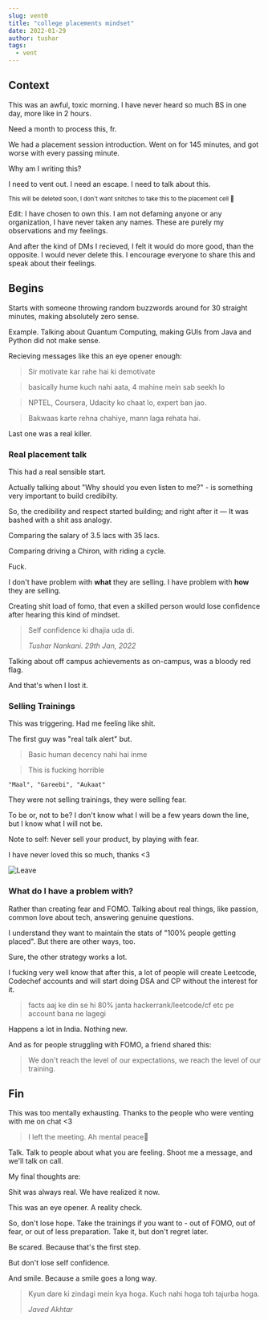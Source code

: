 ```yaml
---
slug: vent0
title: "college placements mindset"
date: 2022-01-29
author: tushar
tags:
  - vent
---
```


## Context

This was an awful, toxic morning.
I have never heard so much BS in one day, more like in 2 hours.

Need a month to process this, fr.

We had a placement session introduction. Went on for 145 minutes, and got worse with every passing minute.

Why am I writing this? 

I need to vent out. I need an escape. I need to talk about this.

<sub>This will be deleted soon, I don't want snitches to take this to the placement cell 🥰</sub>

Edit: I have chosen to own this. I am not defaming anyone or any organization, I have never taken any names. These are purely my observations and my feelings. 

And after the kind of DMs I recieved, I felt it would do more good, than the opposite. I would never delete this. I encourage everyone to share this and speak about their feelings. 

## Begins

Starts with someone throwing random buzzwords around for 30 straight minutes, making absolutely zero sense.

Example. Talking about Quantum Computing, making GUIs from Java and Python did not make sense.

Recieving messages like this an eye opener enough:

> Sir motivate kar rahe hai ki demotivate 

> basically hume kuch nahi aata, 4 mahine mein sab seekh lo
 
> NPTEL, Coursera, Udacity ko chaat lo, expert ban jao.
 
> Bakwaas karte rehna chahiye, mann laga rehata hai. 

Last one was a real killer.

### Real placement talk

This had a real sensible start.

Actually talking about "Why should you even listen to me?" - is something very important to build credibilty.

So, the credibility and respect started building; and right after it — It was bashed with a shit ass analogy.

Comparing the salary of 3.5 lacs with 35 lacs. 

Comparing driving a Chiron, with riding a cycle. 

Fuck.

I don't have problem with **what** they are selling. 
I have problem with **how** they are selling.

Creating shit load of fomo, that even a skilled person would lose confidence after hearing this kind of mindset.

> Self confidence ki dhajia uda di.
> 
> <cite>Tushar Nankani. 29th Jan, 2022</cite>

Talking about off campus achievements as on-campus, was a bloody red flag.

And that's when I lost it.

### Selling Trainings

This was triggering. Had me feeling like shit.

The first guy was "real talk alert" but.

> Basic human decency nahi hai inme

> This is fucking horrible

`"Maal", "Gareebi", "Aukaat"`

They were not selling trainings, they were selling fear.

To be or, not to be? I don't know what I will be a few years down the line, but I know what I will not be.

Note to self: Never sell your product, by playing with fear.

I have never loved this so much, thanks <3

![Leave](/images/vent0-leave.jpg)

### What do I have a problem with?

Rather than creating fear and FOMO. 
Talking about real things, like passion, common love about tech, answering genuine questions.

I understand they want to maintain the stats of "100% people getting placed". But there are other ways, too.

Sure, the other strategy works a lot. 

I fucking very well know that after this, a lot of people will create Leetcode, Codechef accounts and will start doing DSA and CP without the interest for it. 

> facts aaj ke din se hi 80% janta hackerrank/leetcode/cf etc pe account bana ne lagegi

Happens a lot in India. Nothing new.

And as for people struggling with FOMO, a friend shared this:

> We don't reach the level of our expectations, we reach the level of our training.

## Fin

This was too mentally exhausting. Thanks to the people who were venting with me on chat <3

> I left the meeting. Ah mental peace🥰

Talk. Talk to people about what you are feeling. Shoot me a message, and we'll talk on call. 

My final thoughts are: 

Shit was always real. We have realized it now.

This was an eye opener. A reality check.

So, don't lose hope. Take the trainings if you want to - out of FOMO, out of fear, or out of less preparation. Take it, but don't regret later. 

Be scared. Because that's the first step. 

But don't lose self confidence. 

And smile. Because a smile goes a long way.

> Kyun dare ki zindagi mein kya hoga. Kuch nahi hoga toh tajurba hoga.
>
> <cite>Javed Akhtar</cite>
